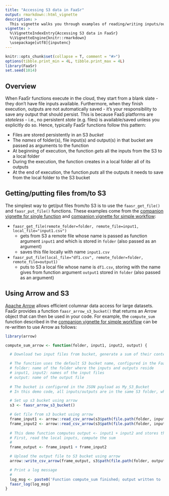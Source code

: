 ```yaml
---
title: "Accessing S3 data in FaaSr"
output: rmarkdown::html_vignette
description: >
  This vignette walks you through examples of reading/writing inputs/outputs from your FaaSr workflow using S3 and Arrow.
vignette: >
  %\VignetteIndexEntry{Accessing S3 data in FaaSr}
  %\VignetteEngine{knitr::rmarkdown}
  \usepackage[utf8]{inputenc}
---
```


```r
knitr::opts_chunk$set(collapse = T, comment = "#>")
options(tibble.print_min = 4L, tibble.print_max = 4L)
library(FaaSr)
set.seed(1014)
```

## Overview

When FaaSr functions execute in the cloud, they start from a blank slate - they don't have file inputs available. 
Furthermore, when they finish execution, outputs are not automatically saved - it's your responsibility to save any output that should persist.
This is because FaaS platforms are *stateless* - i.e., no persistent *state* (e.g. files) is available/saved unless you explicitly do so.
Hence, typically FaaSr functions follow this pattern:

- Files are stored persistently in an S3 *bucket*
- The *names* of folder(s), file input(s) and output(s) in that bucket are passed as arguments to the function
- At beginning of execution, the function *gets* all the inputs from the S3 to a local folder
- During the execution, the function creates in a local folder all of its outputs
- At the end of execution, the function *puts* all the outputs it needs to save from the local folder to the S3 bucket

## Getting/putting files from/to S3

The simplest way to get/put files from/to S3 is to use the `faasr_get_file()` and `faasr_put_file()` functions. 
These examples come from the [companion vignette for single function](singlefunction.html) and [companion vignette for simple workflow](twofunctionworkflow.html):

- `faasr_get_file(remote_folder=folder, remote_file=input1, local_file="input1.csv")`
  - gets from S3 a remote file whose name is passed as function argument `input1` and which is stored in `folder` (also passed as an argument)
  - saves this file locally with name `input1.csv`
- `faasr_put_file(local_file="df1.csv", remote_folder=folder, remote_file=output1)`
  - puts to S3 a local file whose name is `df1.csv`, storing with the name gives from function argument `output1` stored in `folder` (also passed as an argument)

## Using Arrow and S3

[Apache Arrow](https://arrow.apache.org/) allows efficient columnar data access for large datasets.
FaaSr provides a function `faasr_arrow_s3_bucket()` that returns an Arrow object that can then be used in your code.
For example, the `compute_sum` function described in the [companion vignette for simple workflow](twofunctionworkflow.html) can be re-written to use Arrow as follows:

```r
library(arrow)

compute_sum_arrow <- function(folder, input1, input2, output) {

  # Download two input files from bucket, generate a sum of their contents, and write back to bucket

  # The function uses the default S3 bucket name, configured in the FaaSr JSON 
  # folder: name of the folder where the inputs and outputs reside
  # input1, input2: names of the input files
  # output: name of the output file
  
  # The bucket is configured in the JSON payload as My_S3_Bucket
  # In this demo code, all inputs/outputs are in the same S3 folder, which is also configured by the user

  # Set up s3 bucket using arrow
  s3 <- faasr_arrow_s3_bucket()

  # Get file from s3 bucket using arrow
  frame_input1 <- arrow::read_csv_arrow(s3$path(file.path(folder, input1)))
  frame_input2 <- arrow::read_csv_arrow(s3$path(file.path(folder, input2)))
  
  # This demo function computes output <- input1 + input2 and stores the output back into S3
  # First, read the local inputs, compute the sum
  #
  frame_output <- frame_input1 + frame_input2

  # Upload the output file to S3 bucket using arrow
  arrow::write_csv_arrow(frame_output, s3$path(file.path(folder, output)))

  # Print a log message
  # 
  log_msg <- paste0('Function compute_sum finished; output written to ', folder, '/', output, ' in default S3 bucket')
  faasr_log(log_msg)
}	
```


